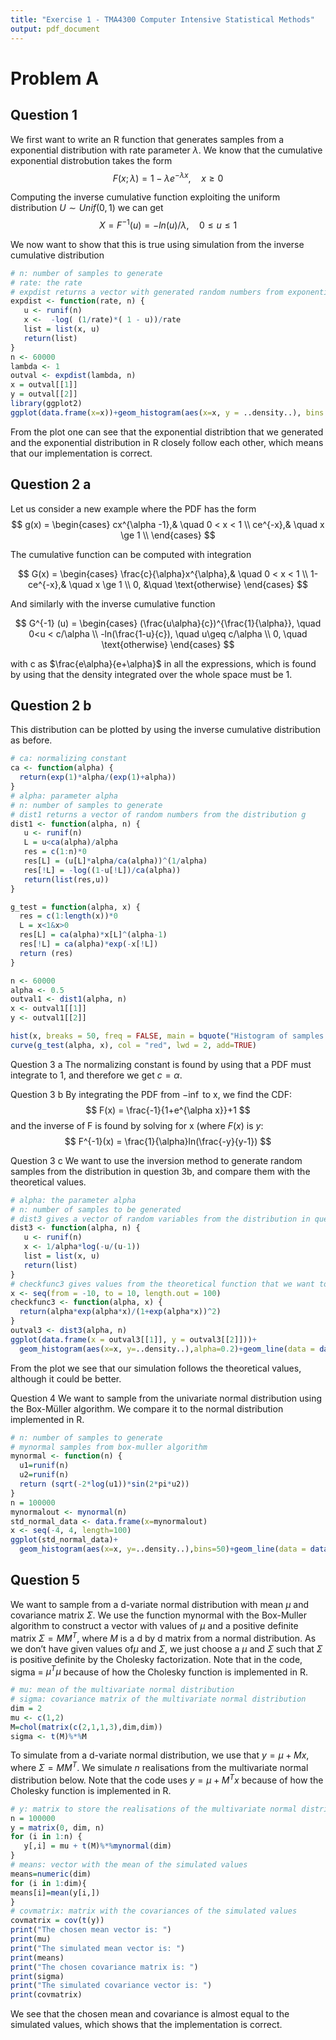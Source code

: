 ```yaml
---
title: "Exercise 1 - TMA4300 Computer Intensive Statistical Methods"
output: pdf_document
---
```

# Problem A
## Question 1
We first want to write an R function that generates  samples from a exponential distribution with rate parameter $\lambda$. 
We know that the cumulative exponential distrobution takes the form $$ F(x;\lambda) =  1 - \lambda e ^{-\lambda x},  \quad x \ge 0 
$$

Computing the inverse cumulative function exploiting the uniform distribution $U \sim Unif(0,1)$ we can get 
$$
X = F^{-1}(u) = - ln (u)/\lambda, \quad 0 \leq u \leq 1
$$

We now want to show that this is true using simulation from the inverse cumulative distribution 
```r
# n: number of samples to generate
# rate: the rate
# expdist returns a vector with generated random numbers from exponential distribution
expdist <- function(rate, n) {
   u <- runif(n)
   x <-  -log( (1/rate)*( 1 - u))/rate
   list = list(x, u)
   return(list)
}
n <- 60000
lambda <- 1
outval <- expdist(lambda, n)
x = outval[[1]]
y = outval[[2]]
library(ggplot2)
ggplot(data.frame(x=x))+geom_histogram(aes(x=x, y = ..density..), bins = 50)+geom_line(data = data.frame(x=x,y=dexp(x, rate = 1)), aes(x=x, y=y), color = "blue")+xlim(0,5)
```
From the plot one can see that the exponential distribtion that we generated and the exponential distribution in R closely follow each other, which means that our implementation is correct.


## Question 2 a

Let us consider a new example where the PDF has the form
$$
g(x) = 
\begin{cases}
cx^{\alpha -1},& \quad 0 < x < 1 \\
ce^{-x},& \quad x  \ge 1 \\
\end{cases}
$$

The cumulative function can be computed with integration

$$
G(x) = 
\begin{cases}
\frac{c}{\alpha}x^{\alpha},& \quad 0 < x < 1 \\
1-ce^{-x},& \quad x  \ge 1 \\
0, &\quad \text{otherwise}
\end{cases}
$$

And similarly with the inverse cumulative function

$$
G^{-1} (u) = \begin{cases}
 (\frac{u\alpha}{c})^{\frac{1}{\alpha}}, \quad 0<u < c/\alpha \\
-ln(\frac{1-u}{c}), \quad u\geq c/\alpha \\
0, \quad \text{otherwise}
\end{cases}
$$

with c as $\frac{e\alpha}{e+\alpha}$ in all the expressions, which is found by using that the density integrated over the whole space must be 1. 

## Question 2 b 

This distribution can be plotted by using the inverse cumulative distribution as before.

```r
# ca: normalizing constant
ca <- function(alpha) {
  return(exp(1)*alpha/(exp(1)+alpha))
}
# alpha: parameter alpha
# n: number of samples to generate
# dist1 returns a vector of random numbers from the distribution g
dist1 <- function(alpha, n) {
   u <- runif(n)
   L = u<ca(alpha)/alpha
   res = c(1:n)*0
   res[L] = (u[L]*alpha/ca(alpha))^(1/alpha)
   res[!L] = -log((1-u[!L])/ca(alpha))
   return(list(res,u))
}

g_test = function(alpha, x) {
  res = c(1:length(x))*0
  L = x<1&x>0
  res[L] = ca(alpha)*x[L]^(alpha-1)
  res[!L] = ca(alpha)*exp(-x[!L])
  return (res)
}

n <- 60000
alpha <- 0.5
outval1 <- dist1(alpha, n)
x <- outval1[[1]]
y <- outval1[[2]]

hist(x, breaks = 50, freq = FALSE, main = bquote("Histogram of samples when "~alpha == .(alpha)))
curve(g_test(alpha, x), col = "red", lwd = 2, add=TRUE)
```

Question 3 a
The normalizing constant is found by using that a PDF must integrate to 1, and therefore we get $c = \alpha$.

Question 3 b
By integrating the PDF from $-\inf$ to x, we find the CDF: 
$$ 
F(x) = \frac{-1}{1+e^{\alpha x}}+1
$$
and the inverse of F is found by solving for x (where $F(x)$ is $y$:
$$
F^{-1}(x) = \frac{1}{\alpha}ln(\frac{-y}{y-1})
$$

Question 3 c
We want to use the inversion method to generate random samples from the distribution in question 3b, and compare them with the theoretical values. 
```r
# alpha: the parameter alpha
# n: number of samples to be generated
# dist3 gives a vector of random variables from the distribution in question 3b
dist3 <- function(alpha, n) {
   u <- runif(n)
   x <- 1/alpha*log(-u/(u-1))
   list = list(x, u)
   return(list)
}
# checkfunc3 gives values from the theoretical function that we want to check with
x <- seq(from = -10, to = 10, length.out = 100)
checkfunc3 <- function(alpha, x) {
  return(alpha*exp(alpha*x)/(1+exp(alpha*x))^2)
}
outval3 <- dist3(alpha, n)
ggplot(data.frame(x = outval3[[1]], y = outval3[[2]]))+
  geom_histogram(aes(x=x, y=..density..),alpha=0.2)+geom_line(data = data.frame(x=x,y=checkfunc3(alpha,x)), aes(x=x, y=y), color = "blue")

```
From the plot we see that our simulation follows the theoretical values, although it could be better. 

Question 4
We want to sample from the univariate normal distribution using the Box-Müller algorithm. We compare it to the normal distribution implemented in R. 

```r
# n: number of samples to generate
# mynormal samples from box-muller algorithm
mynormal <- function(n) {
  u1=runif(n)
  u2=runif(n)
  return (sqrt(-2*log(u1))*sin(2*pi*u2))
}
n = 100000
mynormalout <- mynormal(n)
std_normal_data <- data.frame(x=mynormalout)
x <- seq(-4, 4, length=100)
ggplot(std_normal_data)+
  geom_histogram(aes(x=x, y=..density..),bins=50)+geom_line(data = data.frame(x=x,y=dnorm(x)), aes(x=x, y=y), color = "blue")
```

## Question 5
We want to sample from a d-variate normal distribution with mean $\mu$ and covariance matrix $\Sigma$. We use the function mynormal with the Box-Muller algorithm to construct a vector with values of $\mu$ and a positive definite matrix $\Sigma = MM^T$, where $M$ is a d by d matrix from a normal distribution. As we don’t have given values of$\mu$ and $\Sigma$, we just choose a $\mu$ and $\Sigma$ such that $\Sigma$ is positive definite by the Cholesky factorization. Note that in the code, sigma = $\mu^T\mu$ because of how the Cholesky function is implemented in R. 

```r
# mu: mean of the multivariate normal distribution
# sigma: covariance matrix of the multivariate normal distribution
dim = 2
mu <- c(1,2)
M=chol(matrix(c(2,1,1,3),dim,dim))
sigma <- t(M)%*%M
```

To simulate from a d-variate normal distribution, we use that $y = \mu + Mx$, where $\Sigma = MM^T$. We simulate $n$ realisations from the multivariate normal distribution below. Note that the code uses $y = \mu + M^Tx$ because of how the Cholesky function is implemented in R. 

```r
# y: matrix to store the realisations of the multivariate normal distribution
n = 100000
y = matrix(0, dim, n)
for (i in 1:n) {
   y[,i] = mu + t(M)%*%mynormal(dim)
}
# means: vector with the mean of the simulated values
means=numeric(dim)
for (i in 1:dim){
means[i]=mean(y[i,])
}
# covmatrix: matrix with the covariances of the simulated values
covmatrix = cov(t(y))
print("The chosen mean vector is: ")
print(mu)
print("The simulated mean vector is: ")
print(means)
print("The chosen covariance matrix is: ")
print(sigma)
print("The simulated covariance vector is: ")
print(covmatrix)
```
We see that the chosen mean and covariance is almost equal to the simulated values, which shows that the implementation is correct. 
